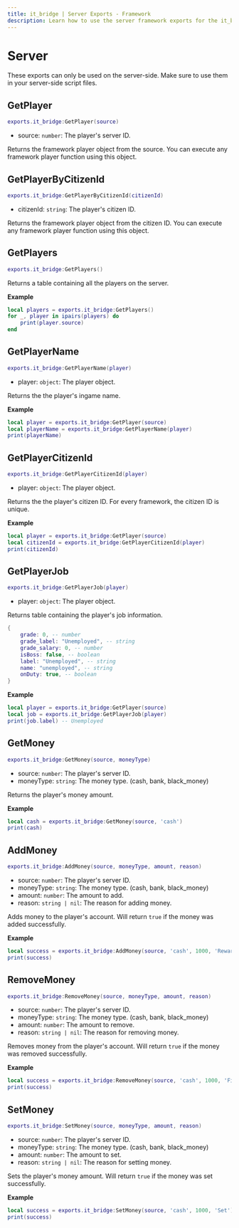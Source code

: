 ```yaml
---
title: it_bridge | Server Exports - Framework
description: Learn how to use the server framework exports for the it_bridge resource.
---
```



# Server
<Callout type="warning">
  These exports can only be used on the server-side. Make sure to use them in your server-side script files.
</Callout>

## GetPlayer
```lua
exports.it_bridge:GetPlayer(source)
```
- source: `number`: The player's server ID.

Returns the framework player object from the source.
You can execute any framework player function using this object.

## GetPlayerByCitizenId
```lua
exports.it_bridge:GetPlayerByCitizenId(citizenId)
```
- citizenId: `string`: The player's citizen ID.

Returns the framework player object from the citizen ID.
You can execute any framework player function using this object.

## GetPlayers
```lua
exports.it_bridge:GetPlayers()
```
Returns a table containing all the players on the server.

**Example**
```lua
local players = exports.it_bridge:GetPlayers()
for _, player in ipairs(players) do
    print(player.source)
end
```

## GetPlayerName
```lua
exports.it_bridge:GetPlayerName(player)
```
- player: `object`: The player object.

Returns the the player's ingame name.

**Example**
```lua
local player = exports.it_bridge:GetPlayer(source)
local playerName = exports.it_bridge:GetPlayerName(player)
print(playerName)
```

## GetPlayerCitizenId
```lua
exports.it_bridge:GetPlayerCitizenId(player)
```
- player: `object`: The player object.

Returns the the player's citizen ID. For every framework, the citizen ID is unique.

**Example**
```lua
local player = exports.it_bridge:GetPlayer(source)
local citizenId = exports.it_bridge:GetPlayerCitizenId(player)
print(citizenId)
```

## GetPlayerJob
```lua
exports.it_bridge:GetPlayerJob(player)
```
- player: `object`: The player object.

Returns table containing the player's job information.
```lua
{
    grade: 0, -- number
    grade_label: "Unemployed", -- string
    grade_salary: 0, -- number
    isBoss: false, -- boolean
    label: "Unemployed", -- string
    name: "unemployed", -- string
    onDuty: true, -- boolean
}
```

**Example**
```lua
local player = exports.it_bridge:GetPlayer(source)
local job = exports.it_bridge:GetPlayerJob(player)
print(job.label) -- Unemployed
```

## GetMoney
```lua
exports.it_bridge:GetMoney(source, moneyType)
```
- source: `number`: The player's server ID.
- moneyType: `string`: The money type. (cash, bank, black_money)

Returns the player's money amount.

**Example**
```lua
local cash = exports.it_bridge:GetMoney(source, 'cash')
print(cash)
```

## AddMoney
```lua
exports.it_bridge:AddMoney(source, moneyType, amount, reason)
```
- source: `number`: The player's server ID.
- moneyType: `string`: The money type. (cash, bank, black_money)
- amount: `number`: The amount to add.
- reason: `string | nil`: The reason for adding money.

Adds money to the player's account. Will return `true` if the money was added successfully.

**Example**
```lua
local success = exports.it_bridge:AddMoney(source, 'cash', 1000, 'Reward')
print(success)
```

## RemoveMoney
```lua
exports.it_bridge:RemoveMoney(source, moneyType, amount, reason)
```
- source: `number`: The player's server ID.
- moneyType: `string`: The money type. (cash, bank, black_money)
- amount: `number`: The amount to remove.
- reason: `string | nil`: The reason for removing money.

Removes money from the player's account. Will return `true` if the money was removed successfully.

**Example**
```lua
local success = exports.it_bridge:RemoveMoney(source, 'cash', 1000, 'Fine')
print(success)
```

## SetMoney
```lua
exports.it_bridge:SetMoney(source, moneyType, amount, reason)
```
- source: `number`: The player's server ID.
- moneyType: `string`: The money type. (cash, bank, black_money)
- amount: `number`: The amount to set.
- reason: `string | nil`: The reason for setting money.

Sets the player's money amount. Will return `true` if the money was set successfully.

**Example**
```lua
local success = exports.it_bridge:SetMoney(source, 'cash', 1000, 'Set')
print(success)
```